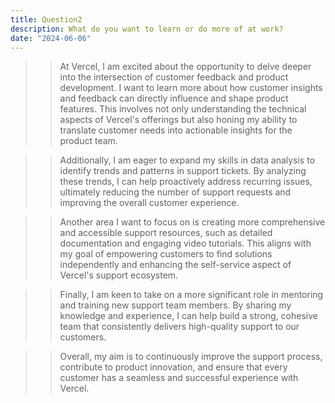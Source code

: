```yaml
---
title: Question2
description: What do you want to learn or do more of at work?
date: "2024-06-06"
---
```


>> At Vercel, I am excited about the opportunity to delve deeper into the intersection of customer feedback and product development. I want to learn more about how customer insights and feedback can directly influence and shape product features. This involves not only understanding the technical aspects of Vercel's offerings but also honing my ability to translate customer needs into actionable insights for the product team.

>> Additionally, I am eager to expand my skills in data analysis to identify trends and patterns in support tickets. By analyzing these trends, I can help proactively address recurring issues, ultimately reducing the number of support requests and improving the overall customer experience.

>> Another area I want to focus on is creating more comprehensive and accessible support resources, such as detailed documentation and engaging video tutorials. This aligns with my goal of empowering customers to find solutions independently and enhancing the self-service aspect of Vercel's support ecosystem.

>> Finally, I am keen to take on a more significant role in mentoring and training new support team members. By sharing my knowledge and experience, I can help build a strong, cohesive team that consistently delivers high-quality support to our customers.

>> Overall, my aim is to continuously improve the support process, contribute to product innovation, and ensure that every customer has a seamless and successful experience with Vercel.

